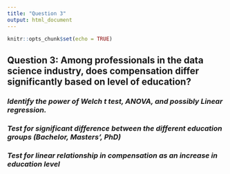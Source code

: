 ```yaml
---
title: "Question 3"
output: html_document
---
```


```r
knitr::opts_chunk$set(echo = TRUE)
```

## **Question 3: Among professionals in the data science industry, does compensation differ significantly based on level of education?**

### *Identify the power of Welch t test, ANOVA, and possibly Linear regression.*

### *Test for significant difference between the different education groups (Bachelor, Masters’, PhD)*

### *Test for linear relationship in compensation as an increase in education level*
